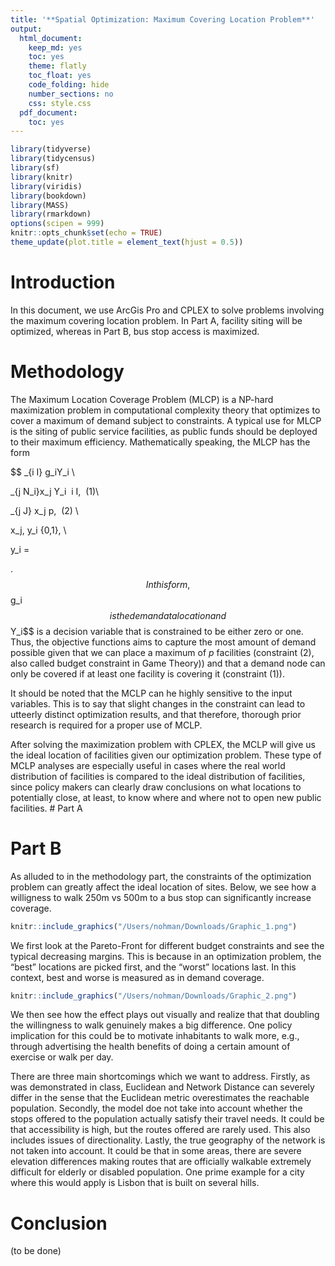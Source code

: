 ```yaml
---
title: '**Spatial Optimization: Maximum Covering Location Problem**'
output:
  html_document:
    keep_md: yes
    toc: yes
    theme: flatly
    toc_float: yes
    code_folding: hide
    number_sections: no
    css: style.css
  pdf_document:
    toc: yes
---
```


```r
library(tidyverse)
library(tidycensus)
library(sf)
library(knitr)
library(viridis)
library(bookdown)
library(MASS)
library(rmarkdown)
options(scipen = 999)
knitr::opts_chunk$set(echo = TRUE)
theme_update(plot.title = element_text(hjust = 0.5))
```
# Introduction
In this document, we use ArcGis Pro and CPLEX to solve problems involving the maximum covering location problem. In Part A, facility siting will be optimized, whereas in Part B, bus stop access is maximized.

# Methodology
The Maximum Location Coverage Problem (MLCP) is a NP-hard maximization problem in computational complexity theory that optimizes to cover a maximum of demand subject to constraints. A typical use for MLCP is the siting of public service facilities, as public funds should be deployed to their maximum efficiency. Mathematically speaking, the MLCP has the form

$$
\text{max} \sum_{i \in I} g_iY_i \\


\text{s.t.} \sum_{j \in N_i}x_j \geq Y_i \ \forall i \in I, \ (1)\\

\sum_{j \in J} x_j \leq p, \ (2) \\

x_j, y_i \in \{0,1\}, \\

y_i = \begin{cases} 1 & \text{if } i \text{ is covered by at least one facility} \\
                    0 & \text{otherwise }\end{cases}.
$$
In this form, $$g_i$$ is the demand at a location and $$Y_i$$ is a decision variable that is constrained to be either zero or one. Thus, the objective functions aims to capture the most amount of demand possible given that we can place a maximum of $p$ facilities (constraint (2), also called budget constraint in Game Theory)) and that a demand node can only be covered if at least one facility is covering it (constraint (1)).

It should be noted that the MCLP can he highly sensitive to the input variables. This is to say that slight changes in the constraint can lead to utteerly distinct optimization results, and that therefore, thorough prior research is required for a proper use of MCLP.

After solving the maximization problem with CPLEX, the MCLP will give us the ideal location of facilities given our optimization problem. These type of MCLP analyses are especially useful in cases where the real world distribution of facilities is compared to the ideal distribution of facilities, since policy makers can clearly draw conclusions on what locations to potentially close, at least, to know where and where not to open new public facilities.
# Part A

# Part B

As alluded to in the methodology part, the constraints of the optimization problem can greatly affect the ideal location of sites. Below, we see how a willigness to walk 250m vs 500m to a bus stop can significantly increase coverage. 

```r
knitr::include_graphics("/Users/nohman/Downloads/Graphic_1.png")

```
We first look at the Pareto-Front for different budget constraints and see the typical decreasing margins. This is because in an optimization problem, the "best" locations are picked first, and the "worst" locations last. In this context, best and worse is measured as in demand coverage. 
```r
knitr::include_graphics("/Users/nohman/Downloads/Graphic_2.png")

```
We then see how the effect plays out visually and realize that that doubling the willingness to walk genuinely makes a big difference. One policy implication for this could be to motivate inhabitants to walk more, e.g., through advertising the health benefits of doing a certain amount of exercise or walk per day.

There are three main shortcomings which we want to address. Firstly, as was demonstrated in class, Euclidean and Network Distance can severely differ in the sense that the Euclidean metric overestimates the reachable population. Secondly, the model doe not take into account whether the stops offered to the population actually satisfy their travel needs. It could be that accessibility is high, but the routes offered are rarely used. This also includes issues of directionality. Lastly, the true geography of the network is not taken into account. It could be that in some areas, there are severe elevation differences making routes that are officially walkable extremely difficult for elderly or disabled population. One prime example for a city where this would apply is Lisbon that is built on several hills.


# Conclusion
(to be done)